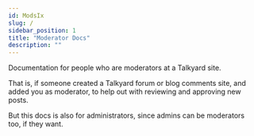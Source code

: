 ```yaml
---
id: ModsIx
slug: /
sidebar_position: 1
title: "Moderator Docs"
description: ""
---
```


Documentation for people who are moderators at a Talkyard site.

That is, if someone created a Talkyard forum or blog comments site, and added
you as moderator, to help out with reviewing and approving new posts.

But this docs is also for administrators, since admins can be moderators too,
if they want.

